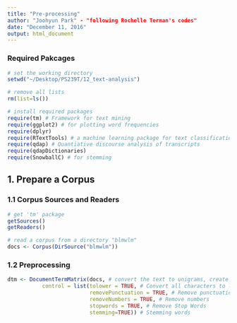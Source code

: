 ```yaml
---
title: "Pre-processing"
author: "Joohyun Park" - "following Rochelle Terman's codes"
date: "December 11, 2016"
output: html_document
---
```


### Required Pakcages

```r
# set the working directory
setwd("~/Desktop/PS239T/12_text-analysis")

# remove all lists
rm(list=ls())

# install required packages
require(tm) # Framework for text mining
require(ggplot2) # for plotting word frequencies
require(dplyr)
require(RTextTools) # a machine learning package for text classification written in R
require(qdap) # Quantiative discourse analysis of transcripts
require(qdapDictionaries)
require(SnowballC) # for stemming
```

## 1. Prepare a Corpus

### 1.1 Corpus Sources and Readers

```r
# get 'tm' package
getSources()
getReaders()

# read a corpus from a directory "blmwlm"
docs <- Corpus(DirSource("blmwlm")) 
```

### 1.2 Preprocessing

```r

dtm <- DocumentTermMatrix(docs, # convert the text to unigrams, create a DTM
           control = list(tolower = TRUE, # Convert all characters to lowercase
                          removePunctuation = TRUE, # Remove punctuation
                          removeNumbers = TRUE, # Remove numbers
                          stopwords = TRUE, # Remove Stop Words
                          stemming=TRUE)) # Stemming words
```

